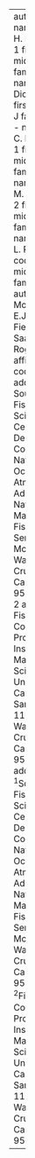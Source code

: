 ---
author:
  - name: Melissa H. Monk
    code: 1
    first: M
    middle: H
    family: Monk
  - name: E. J. Dick
    code: 1
    first: E
    middle: J
    family: Dick
  - name: John C. Field
    code: 1
    first: J
    middle: C
    family: Field
  - name: Emma M. Saas
    code: 2
    first: E
    middle: M
    family: Saas
  - name: Tanya L. Rogers
    code: 1
    first: T
    middle: L
    family: Rogers
author_list: Monk, M.H., E.J. Dick, J.C. Field, E.M. Saas, T.L. Rogers
affiliation:
  - code: 1
    address: Southwest Fisheries Science Center, U.S. Department of Commerce, National
      Oceanic and Atmospheric Administration, National Marine Fisheries Service, 110
      McAllister Way, Santa Cruz, California 95060
  - code: 2
    address: Fisheries Collaborative Program, Insitute of Marine Sciences, University of California, Santa Cruz, 110 McAllister Way, Santa Cruz, California 95060
address: 
  - ^1^Southwest Fisheries Science Center, U.S. Department of Commerce, National
    Oceanic and Atmospheric Administration, National Marine Fisheries Service, 110 McAllister
    Way, Santa Cruz, California 95060
  - ^2^Fisheries Collaborative Program, Insitute of Marine Sciences, University of California, Santa Cruz, 110 McAllister Way, Santa Cruz, California 95060
  
---